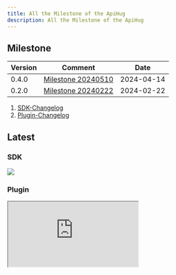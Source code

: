 ```yaml
---
title: All the Milestone of the ApiHug
description: All the Milestone of the ApiHug
---
```


## Milestone

| Version | Comment                                                       | Date       |
|---------|---------------------------------------------------------------|------------|
| 0.4.0   | [Milestone 20240510](/zhCN-docs/milestone/milestone-20240510) | 2024-04-14 |
| 0.2.0   | [Milestone 20240222](/zhCN-docs/milestone/milestone-20240222) | 2024-02-22 |

1. [SDK-Changelog](/zhCN-docs/changelog/sdk)
2. [Plugin-Changelog](/zhCN-docs/changelog/plugin)

## Latest

### SDK

<a target="_blank" href="https://search.maven.org/artifact/com.apihug/it-bom"><img
  src="https://img.shields.io/maven-central/v/com.apihug/it-bom.svg?label=Maven%20Central"/></a>

### Plugin

<div>
  <iframe
    src="https://plugins.jetbrains.com/embeddable/install/23534"
    border="0"
    height={'48px'}
    allow="accelerometer; autoplay; clipboard-write; encrypted-media; gyroscope; picture-in-picture"
    allowFullScreen
  ></iframe>
</div>
